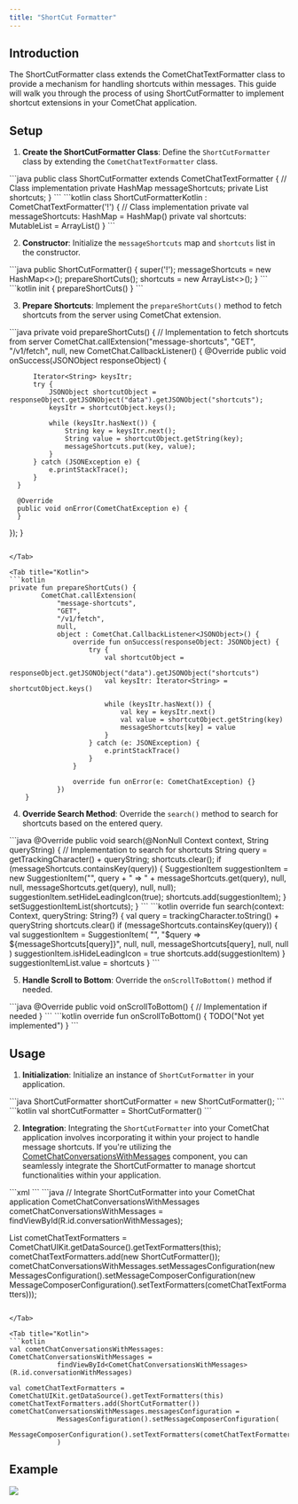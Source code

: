 ```yaml
---
title: "ShortCut Formatter"
---
```


## Introduction

The ShortCutFormatter class extends the CometChatTextFormatter class to provide a mechanism for handling shortcuts within messages. This guide will walk you through the process of using ShortCutFormatter to implement shortcut extensions in your CometChat application.

## Setup

1. **Create the ShortCutFormatter Class**: Define the `ShortCutFormatter` class by extending the `CometChatTextFormatter` class.

<Tabs>
<Tab title="Java">
```java
  public class ShortCutFormatter extends CometChatTextFormatter {
      // Class implementation
  private HashMap<String, String> messageShortcuts;
  private List<SuggestionItem> shortcuts;
  }
```

</Tab>

<Tab title="Kotlin">
```kotlin
class ShortCutFormatterKotlin : CometChatTextFormatter('!') {
    // Class implementation
    private val messageShortcuts: HashMap<String, String> = HashMap()
    private val shortcuts: MutableList<SuggestionItem> = ArrayList()
}
```

</Tab>

</Tabs>

2. **Constructor**: Initialize the `messageShortcuts` map and `shortcuts` list in the constructor.

<Tabs>
<Tab title="Java">
```java
 public ShortCutFormatter() {
     super('!');
     messageShortcuts = new HashMap<>();
     prepareShortCuts();
     shortcuts = new ArrayList<>();
 }
```

</Tab>

<Tab title="Kotlin">
```kotlin
  init {
        prepareShortCuts()
    }
```

</Tab>

</Tabs>

3. **Prepare Shortcuts**: Implement the `prepareShortCuts()` method to fetch shortcuts from the server using CometChat extension.

<Tabs>
<Tab title="Java">
```java
private void prepareShortCuts() {
  // Implementation to fetch shortcuts from server
  CometChat.callExtension("message-shortcuts", "GET", "/v1/fetch", null, new CometChat.CallbackListener<JSONObject>() {
      @Override
      public void onSuccess(JSONObject responseObject) {

          Iterator<String> keysItr;
          try {
              JSONObject shortcutObject = responseObject.getJSONObject("data").getJSONObject("shortcuts");
              keysItr = shortcutObject.keys();

              while (keysItr.hasNext()) {
                  String key = keysItr.next();
                  String value = shortcutObject.getString(key);
                  messageShortcuts.put(key, value);
              }
          } catch (JSONException e) {
              e.printStackTrace();
          }
      }

      @Override
      public void onError(CometChatException e) {
      }
  });
}
```

</Tab>

<Tab title="Kotlin">
```kotlin
private fun prepareShortCuts() {
        CometChat.callExtension(
            "message-shortcuts",
            "GET",
            "/v1/fetch",
            null,
            object : CometChat.CallbackListener<JSONObject>() {
                override fun onSuccess(responseObject: JSONObject) {
                    try {
                        val shortcutObject =
                            responseObject.getJSONObject("data").getJSONObject("shortcuts")
                        val keysItr: Iterator<String> = shortcutObject.keys()

                        while (keysItr.hasNext()) {
                            val key = keysItr.next()
                            val value = shortcutObject.getString(key)
                            messageShortcuts[key] = value
                        }
                    } catch (e: JSONException) {
                        e.printStackTrace()
                    }
                }

                override fun onError(e: CometChatException) {}
            })
    }
```

</Tab>

</Tabs>

4. **Override Search Method**: Override the `search()` method to search for shortcuts based on the entered query.

<Tabs>
<Tab title="Java">
```java
@Override
public void search(@NonNull Context context, String queryString) {
    // Implementation to search for shortcuts
      String query = getTrackingCharacter() + queryString;
    shortcuts.clear();
    if (messageShortcuts.containsKey(query)) {
        SuggestionItem suggestionItem = new SuggestionItem("", query + "  =>  " + messageShortcuts.get(query), null, null, messageShortcuts.get(query), null, null);
        suggestionItem.setHideLeadingIcon(true);
        shortcuts.add(suggestionItem);
    }
    setSuggestionItemList(shortcuts);
}
```

</Tab>

<Tab title="Kotlin">
```kotlin
  override fun search(context: Context, queryString: String?) {
        val query = trackingCharacter.toString() + queryString
        shortcuts.clear()
        if (messageShortcuts.containsKey(query)) {
            val suggestionItem = SuggestionItem(
                "",
                "$query  =>  ${messageShortcuts[query]}",
                null,
                null,
                messageShortcuts[query],
                null,
                null
            )
            suggestionItem.isHideLeadingIcon = true
            shortcuts.add(suggestionItem)
        }
        suggestionItemList.value = shortcuts
    }
```

</Tab>

</Tabs>

5. **Handle Scroll to Bottom**: Override the `onScrollToBottom()` method if needed.

<Tabs>
<Tab title="Java">
```java
 @Override
 public void onScrollToBottom() {
     // Implementation if needed
 }
```

</Tab>

<Tab title="Kotlin">
```kotlin
override fun onScrollToBottom() {
        TODO("Not yet implemented")
    }
```

</Tab>

</Tabs>

## Usage

1. **Initialization**: Initialize an instance of `ShortCutFormatter` in your application.

<Tabs>
<Tab title="Java">
```java
ShortCutFormatter shortCutFormatter = new ShortCutFormatter();
```

</Tab>

<Tab title="Kotlin">
```kotlin
 val shortCutFormatter = ShortCutFormatter()
```

</Tab>

</Tabs>

2. **Integration**: Integrating the `ShortCutFormatter` into your CometChat application involves incorporating it within your project to handle message shortcuts. If you're utilizing the [CometChatConversationsWithMessages](/ui-kit/android/v4/conversations-with-messages) component, you can seamlessly integrate the ShortCutFormatter to manage shortcut functionalities within your application.

<Tabs>
<Tab title="XML">
```xml
<com.cometchat.chatuikit.conversationswithmessages.CometChatConversationsWithMessages
 android:id="@+id/conversationWithMessages"
 android:layout_width="match_parent"
 android:layout_height="match_parent" />
```

</Tab>

</Tabs>

<Tabs>
<Tab title="Java">
```java
// Integrate ShortCutFormatter into your CometChat application
CometChatConversationsWithMessages cometChatConversationsWithMessages = findViewById(R.id.conversationWithMessages);

List<CometChatTextFormatter> cometChatTextFormatters = CometChatUIKit.getDataSource().getTextFormatters(this);
cometChatTextFormatters.add(new ShortCutFormatter());
cometChatConversationsWithMessages.setMessagesConfiguration(new MessagesConfiguration().setMessageComposerConfiguration(new MessageComposerConfiguration().setTextFormatters(cometChatTextFormatters)));
```

</Tab>

<Tab title="Kotlin">
```kotlin
val cometChatConversationsWithMessages: CometChatConversationsWithMessages =
            findViewById<CometChatConversationsWithMessages>(R.id.conversationWithMessages)

val cometChatTextFormatters = CometChatUIKit.getDataSource().getTextFormatters(this)
cometChatTextFormatters.add(ShortCutFormatter())
cometChatConversationsWithMessages.messagesConfiguration =
            MessagesConfiguration().setMessageComposerConfiguration(
                MessageComposerConfiguration().setTextFormatters(cometChatTextFormatters)
            )
```

</Tab>

</Tabs>

## Example

<Frame>
  <img src="/images/ae5495f0-shortcutextensionguidedemo-0a2507bbb4adf5139e284b8833961c7c.png" />
</Frame>
